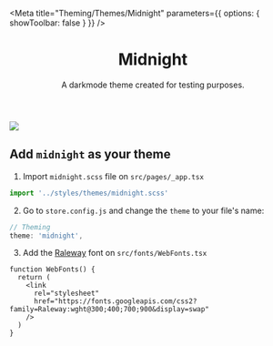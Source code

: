 

<Meta
  title="Theming/Themes/Midnight"
  parameters={{ options: { showToolbar: false } }}
/>

<header>

# Midnight

A darkmode theme created for testing purposes.

</header>

<section className="sbdocs-section-theme">
 <div className="sbdocs-section-theme-img">
   <img
    src="https://vtexhelp.vtexassets.com/assets/docs/src/midnight___2bb274e36a39ff9c2cfa3dcc740cbfab.png"
  />
 </div>

  <article>

## Add `midnight` as your theme

1. Import `midnight.scss` file on `src/pages/_app.tsx`

```jsx
import '../styles/themes/midnight.scss'
```

2. Go to `store.config.js` and change the `theme` to your file's name:

```js
// Theming
theme: 'midnight',
```

3. Add the [Raleway](https://fonts.google.com/specimen/Raleway?query=raleway) font on `src/fonts/WebFonts.tsx`

```tsx
function WebFonts() {
  return (
    <link
      rel="stylesheet"
      href="https://fonts.googleapis.com/css2?family=Raleway:wght@300;400;700;900&display=swap"
    />
  )
}
```

  </article>
</section>
